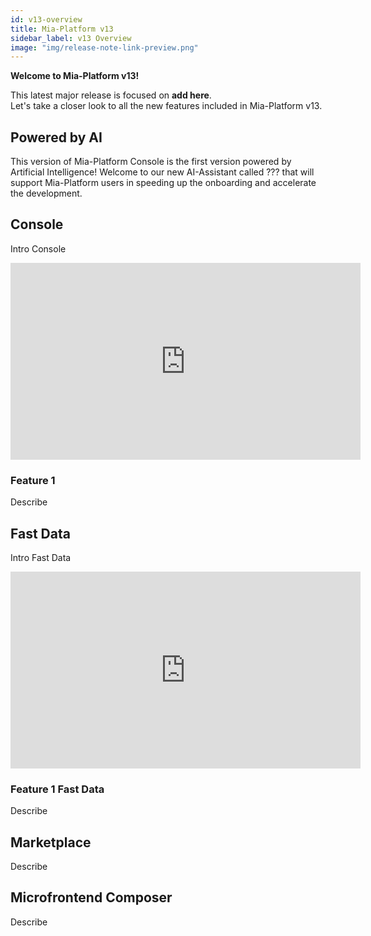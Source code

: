 ```yaml
---
id: v13-overview
title: Mia-Platform v13
sidebar_label: v13 Overview
image: "img/release-note-link-preview.png"
---
```


**Welcome to Mia-Platform v13!**

This latest major release is focused on **add here**.  
Let's take a closer look to all the new features included in Mia-Platform v13.

## Powered by AI

<!--- to be refined -->
This version of Mia-Platform Console is the first version powered by Artificial Intelligence! Welcome to our new AI-Assistant called ??? that will support Mia-Platform users in speeding up the onboarding and accelerate the development.

## Console

Intro Console

<!--- Video da aggiungere?? se si cambiamo link -->
<iframe width="560" height="315" src="https://www.youtube.com/embed/RvEn12wYZi8?si=uAJpkk4NDhwkoktg" title="YouTube video player" frameborder="0" allow="accelerometer; autoplay; clipboard-write; encrypted-media; gyroscope; picture-in-picture; web-share" allowfullscreen></iframe>

### Feature 1

Describe

## Fast Data 

Intro Fast Data

<iframe width="560" height="315" src="https://www.youtube.com/embed/tvjjawZGH9k?si=eefU5TKfMpBLvexv" title="YouTube video player" frameborder="0" allow="accelerometer; autoplay; clipboard-write; encrypted-media; gyroscope; picture-in-picture; web-share" allowfullscreen></iframe>

### Feature 1 Fast Data

Describe

## Marketplace

Describe

## Microfrontend Composer

Describe

